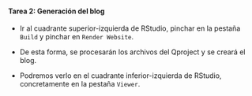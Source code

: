 ::: {.callout-important icon="false"}
#### Tarea 2: Generación del blog

-   Ir al cuadrante superior-izquierda de RStudio, pinchar en la pestaña `Build` y pinchar en `Render Website`.

- De esta forma, se procesarán los archivos del Qproject y se creará el blog.

- Podremos verlo en el cuadrante inferior-izquierda de RStudio, concretamente en la pestaña `Viewer`.
:::

